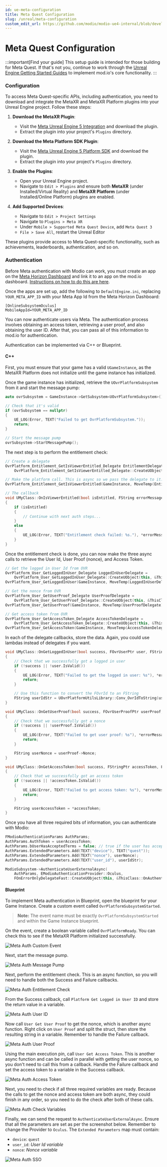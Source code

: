 ```yaml
---
id: ue-meta-configuration
title: Meta Quest Configuration
slug: /unreal/meta-configuration
custom_edit_url: https://github.com/modio/modio-ue4-internal/blob/develop/Plugins/Modio/Doc/doc_root/en-us/meta/meta-configuration.mdx
---
```


# Meta Quest Configuration

:::important[Find your guide]
This setup guide is intended for those building for Meta Quest. If that's not you, continue to work through the [Unreal Engine Getting Started Guides](/unreal#unreal-engine-core-plugin-guides) to implement mod.io's core functionality.
:::

### Configuration

To access Meta Quest-specific APIs, including authentication, you need to download and integrate the MetaXR and MetaXR Platform plugins into your Unreal Engine project. Follow these steps:

1. **Download the MetaXR Plugin**:
   - Visit the [Meta Unreal Engine 5 Integration](https://developers.meta.com/horizon/downloads/package/unreal-engine-5-integration) and download the plugin.
   - Extract the plugin into your project's `Plugins` directory.

2. **Download the Meta Platform SDK Plugin**:
   - Visit the [Meta Unreal Engine 5 Platform SDK](https://developers.meta.com/horizon/downloads/package/unreal-5-platform-sdk-plugin) and download the plugin.
   - Extract the plugin into your project's `Plugins` directory.

3. **Enable the Plugins**:
   - Open your Unreal Engine project.
   - Navigate to `Edit > Plugins` and ensure both **MetaXR** (under Installed/Virtual Reality) and **MetaXR Platform** (under Installed/Online Platform) plugins are enabled.

4. **Add Supported Devices**:
   - Navigate to `Edit > Project Settings`
   - Navigate to `Plugins > Meta XR`
   - Under `Mobile > Supported Meta Quest Device`, add `Meta Quest 3`
   - `File > Save All`, restart the Unreal Editor

These plugins provide access to Meta Quest-specific functionality, such as achievements, leaderboards, authentication, and so on.

### Authentication

Before Meta authentication with Modio can work, you must create an app on the [Meta Horizon Dashboard](https://developers.meta.com/horizon) and link it to an app on the mod.io dashboard. [Instructions on how to do this are here](/platforms/meta/authentication). 

Once the apps are set up, add the following to `DefaultEngine.ini`, replacing `YOUR_META_APP_ID` with your Meta App Id from the Meta Horizon Dashboard: 

```
[OnlineSubsystemOculus]
MobileAppId=YOUR_META_APP_ID
```

You can now authenticate users via Meta. The authentication process involves obtaining an access token, retrieving a user proof, and also obtaining the user ID. After that, you can pass all of this information to mod.io for authentication.

Authentication can be implemented via C++ or Blueprint. 

#### C++

First, you must ensure that your game has a valid `UGameInstance`, as the MetaXR Platform does not initialize until the game instance has initialized. 

Once the game instance has  initialized, retrieve the `UOvrPlatformSubsystem` from it and start the message pump: 

```cpp
auto ovrSubsystem = GameInstance->GetSubsystem<UOvrPlatformSubsystem>();

// Check that it's valid
if (ovrSubsystem == nullptr)
{
	UE_LOG(Error, TEXT("Failed to get OvrPlatformSubsystem."));
	return;
}

// Start the message pump
ovrSubsystem->StartMessagePump();
```

The next step is to perform the entitlement check: 

```cpp
// Create a delegate
OvrPlatform_Entitlement_GetIsViewerEntitled_Delegate EntitlementDelegate =
	OvrPlatform_Entitlement_GetIsViewerEntitled_Delegate::CreateUObject(this, &ThisClass::OnIsViewerEntitled);

// Make the platform call. This is async so we pass the delegate to it. Could also use a lambda
OvrPlatform_Entitlement_GetIsViewerEntitled(GameInstance, MoveTemp(EntitlementDelegate));

// The callback
void UMyClass::OnIsViewerEntitled(bool isEntitled, FString errorMessage)
{
	if (isEntitled)
	{
		// Continue with next auth steps...
	}
	else
	{
		UE_LOG(Error, TEXT("Entitlement check failed: %s."), *errorMessage);
	}
}
```

Once the entitlement check is done, you can now make the three async calls to retrieve the User Id, User Proof (nonce), and Access Token. 

```cpp
// Get the logged in User Id from OVR
OvrPlatform_User_GetLoggedInUser_Delegate LoggedInUserDelegate = 
	OvrPlatform_User_GetLoggedInUser_Delegate::CreateUObject(this, &ThisClass::OnGetLoggedInUser);
OvrPlatform_User_GetLoggedInUser(GameInstance, MoveTemp(LoggedInUserDelegate));

// Get the nonce from OVR
OvrPlatform_User_GetUserProof_Delegate UserProofDelegate = 
	OvrPlatform_User_GetUserProof_Delegate::CreateUObject(this, &ThisClass::OnGetUserProof);
OvrPlatform_User_GetUserProof(GameInstance, MoveTemp(UserProofDelegate));

// Get access token from OVR
OvrPlatform_User_GetAccessToken_Delegate AccessTokenDelegate = 
	OvrPlatform_User_GetAccessToken_Delegate::CreateUObject(this, &ThisClass::OnGetAccessToken);
OvrPlatform_User_GetAccessToken(GameInstance, MoveTemp(AccessTokenDelegate));
```

In each of the delegate callbacks, store the data. Again, you could use lambdas instead of delegates if you want. 

```cpp
void UMyClass::OnGetLoggedInUser(bool success, FOvrUserPtr user, FString errorMessage)
{
	// Check that we successfully got a logged in user
	if (!success || !user.IsValid())
	{
		UE_LOG(Error, TEXT("Failed to get the logged in user: %s"), *errorMessage);
		return;
	}

	// Use this function to convert the FOvrId to an FString
	FString userIdStr = UOvrPlatformUtilsLibrary::Conv_OvrIdToString(user->ID);
}

void UMyClass::OnGetUserProof(bool success, FOvrUserProofPtr userProof, FString errorMessage)
{
	// Check that we successfully got a nonce
	if (!success || !userProof.IsValid())
	{
		UE_LOG(Error, TEXT("Failed to get user proof: %s"), *errorMessage);
		return;
	}

	FString userNonce = userProof->Nonce;
}

void UMyClass::OnGetAccessToken(bool success, FStringPtr accessToken, FString errorMessage)
{
	// Check that we successfully got an access token
	if (!success || !accessToken.IsValid())
	{
		UE_LOG(Error, TEXT("Failed to get access token: %s"), *errorMessage);
		return;
	}

	FString userAccessToken = *accessToken;
}
```

Once you have all three required bits of information, you can authenticate with Modio:

```cpp
FModioAuthenticationParams AuthParams;
AuthParams.AuthToken = userAccessToken;
AuthParams.bUserHasAcceptedTerms = false; // true if the user has accepted
AuthParams.ExtendedParameters.Add(TEXT("device"), TEXT("quest"));
AuthParams.ExtendedParameters.Add(TEXT("nonce"), userNonce);
AuthParams.ExtendedParameters.Add(TEXT("user_id"), userIdStr);

ModioSubsystem->AuthenticateUserExternalAsync(
	AuthParams, EModioAuthenticationProvider::Oculus,
	FOnErrorOnlyDelegateFast::CreateUObject(this, &ThisClass::OnAuthenticationComplete));
```

#### Blueprint

To implement Meta authentication in Blueprint, open the blueprint for your Game Instance. Create a custom event called `OvrPlatformSubsystemStarted`. 

> **Note:** The event name must be exactly `OvrPlatformSubsystemStarted` and within the Game Instance blueprint.

On the event, create a boolean variable called `OvrPlatformReady`. You can check this to see if the MetaXR Platform initialized successfully. 

![Meta Auth Custom Event](../img/Meta/custom_event.png)

Next, start the message pump. 

![Meta Auth Message Pump](../img/Meta/message_pump.png)

Next, perform the entitlement check. This is an async function, so you will need to handle both the Success and Failure callbacks. 

![Meta Auth Entitlement Check](../img/Meta/entitlement_check.png)

From the Success callback, call `Platform Get Logged in User ID` and store the return value in a variable. 

![Meta Auth User ID](../img/Meta/user_id.png)

Now call `User Get User Proof` to get the nonce, which is another async function. Right click on `User Proof` and split the struct, then store the resulting string in a variable. Remember to handle the Failure callback. 

![Meta Auth User Proof](../img/Meta/user_proof.png)

Using the main execution pin, call `User Get Access Token`. This is another async function and can be called in parallel with getting the user nonce, so you don't need to call this from a callback. Handle the Failure callback and set the access token to a variable in the Success callback. 

![Meta Auth Access Token](../img/Meta/access_token.png)

Next, you need to check if all three required variables are ready. Because the calls to get the nonce and access token are both async, they could finish in any order, so you need to do the check after both of these calls. 

![Meta Auth Check Variables](../img/Meta/checking_variables.png)

Finally, we can send the request to `AuthenticateUserExternalAsync`. Ensure that all the parameters are set as per the screenshot below. Remember to change the Provider to `Oculus`. The `Extended Parameters` map must contain:

- `device`: `quest`
- `user_id`: *User Id variable*
- `nonce`: *Nonce variable*

![Meta Auth SSO](../img/Meta/authenticate.png)

